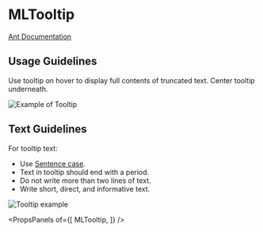 
# MLTooltip

[Ant Documentation](https://3x.ant.design/components/tooltip)

## Usage Guidelines
Use tooltip on hover to display full contents of truncated text. Center tooltip underneath.

![Example of Tooltip](images/truncated_text_tooltip.png)

## Text Guidelines
For tooltip text:
* Use [Sentence case](https://elementary.io/docs/human-interface-guidelines#capitalization).
* Text in tooltip should end with a period.
* Do not write more than two lines of text.
* Write short, direct, and informative text.

![Tooltip example](images/tooltip.png)


<PropsPanels of={[
  MLTooltip,
]} />
